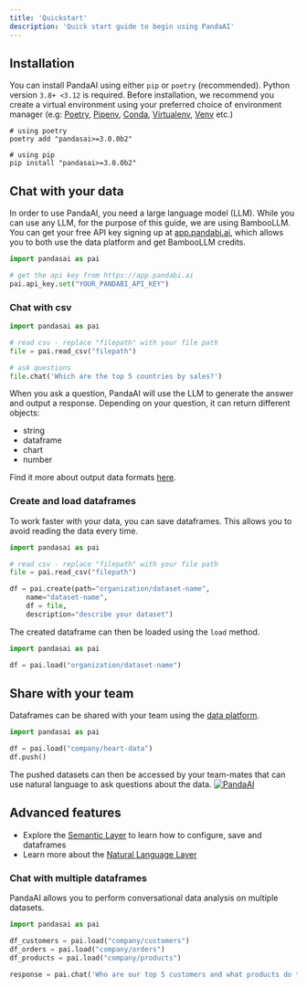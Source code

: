 ```yaml
---
title: 'Quickstart'
description: 'Quick start guide to begin using PandaAI'
---
```


## Installation
You can install PandaAI using either `pip` or `poetry` (recommended). 
Python version `3.8+ <3.12` is required.
Before installation, we recommend you create a virtual environment using your preferred choice of environment manager (e.g: [Poetry](https://python-poetry.org/), [Pipenv](https://pipenv.pypa.io/en/latest/), [Conda](https://docs.conda.io/en/latest/), [Virtualenv](https://virtualenv.pypa.io/en/latest/), [Venv](https://docs.python.org/3/library/venv.html) etc.)

```console
# using poetry
poetry add "pandasai>=3.0.0b2"

# using pip
pip install "pandasai>=3.0.0b2"  
```

## Chat with your data

In order to use PandaAI, you need a large language model (LLM). While you can use any LLM, for the purpose of this guide, we are using BambooLLM. 
You can get your free API key signing up at [app.pandabi.ai](https://app.pandabi.ai), which allows you to both use the data platform and get BambooLLM credits.

```python
import pandasai as pai

# get the api key from https://app.pandabi.ai
pai.api_key.set("YOUR_PANDABI_API_KEY")
```

### Chat with csv

```python
import pandasai as pai

# read csv - replace "filepath" with your file path
file = pai.read_csv("filepath")

# ask questions
file.chat('Which are the top 5 countries by sales?')
```

When you ask a question, PandaAI will use the LLM to generate the answer and output a response.
Depending on your question, it can return different objects:
- string
- dataframe
- chart
- number

Find it more about output data formats [here](/v3/chat-and-output#available-output-formats).

### Create and load dataframes

To work faster with your data, you can save dataframes.
This allows you to avoid reading the data every time.

```python
import pandasai as pai

# read csv - replace "filepath" with your file path
file = pai.read_csv("filepath")

df = pai.create(path="organization/dataset-name",
    name="dataset-name",
    df = file,
    description="describe your dataset")
```

The created dataframe can then be loaded using the `load` method.

```python
import pandasai as pai

df = pai.load("organization/dataset-name")
```

## Share with your team

Dataframes can be shared with your team using the [data platform](/v3/ai-dashboards).

```python
import pandasai as pai

df = pai.load("company/heart-data")
df.push()

```

The pushed datasets can then be accessed by your team-mates that can use natural language to ask questions about the data.
[![PandaAI](../assets/demo.gif)](https://app.pandabi.ai)


## Advanced features

- Explore the [Semantic Layer](/v3/semantic-layer) to learn how to configure, save and dataframes
- Learn more about the [Natural Language Layer](/v3/overview-nl)


### Chat with multiple dataframes

PandaAI allows you to perform conversational data analysis on multiple datasets.

```python
import pandasai as pai

df_customers = pai.load("company/customers")
df_orders = pai.load("company/orders")
df_products = pai.load("company/products")

response = pai.chat('Who are our top 5 customers and what products do they buy most frequently?', df_customers, df_orders, df_products)